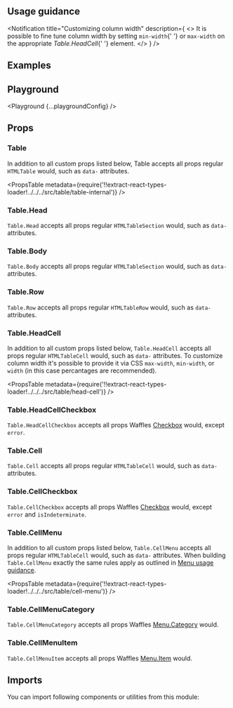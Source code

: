 


<Layout title="Table" description="🚧 This page is under construction">

## Usage guidance

<Notification
  title="Customizing column width"
  description={
    <>
      It is possible to fine tune column width by setting <Code>min-width</Code>{' '}
      or <Code>max-width</Code> on the appropriate <em>Table.HeadCell</em>{' '}
      element.
    </>
  }
/>

## Examples

<Example title="Basic usage" path="table/basic-usage">
  <BasicUsage />
</Example>

<Example title="With indeterminate checkbox" path="table/with-checkbox">
  <WithCheckbox />
</Example>

<Example title="Sortable" path="table/sortable">
  <Sortable />
</Example>

<Example title="With icon" path="table/with-icon">
  <WithIcon />
</Example>

<Example title="With menu" path="table/with-menu">
  <WithMenu />
</Example>

<Example title="Inverted" path="table/inverted" darkPreview>
  <Inverted />
</Example>

## Playground

<Playground {...playgroundConfig} />

## Props

### Table

In addition to all custom props listed below, Table accepts all props regular `HTMLTable` would, such as `data-` attributes.

<PropsTable
  metadata={require('!!extract-react-types-loader!../../../src/table/table-internal')}
/>

### Table.Head

`Table.Head` accepts all props regular `HTMLTableSection` would, such as `data-` attributes.

### Table.Body

`Table.Body` accepts all props regular `HTMLTableSection` would, such as `data-` attributes.

### Table.Row

`Table.Row` accepts all props regular `HTMLTableRow` would, such as `data-` attributes.

### Table.HeadCell

In addition to all custom props listed below, `Table.HeadCell` accepts all props regular `HTMLTableCell` would, such as `data-` attributes. To customize column width it's possible to provide it via CSS `max-width`, `min-width`, or `width` (in this case percantages are recommended).

<PropsTable
  metadata={require('!!extract-react-types-loader!../../../src/table/head-cell')}
/>

### Table.HeadCellCheckbox

`Table.HeadCellCheckbox` accepts all props Waffles [Checkbox](/components/checkbox/#props) would, except `error`.

### Table.Cell

`Table.Cell` accepts all props regular `HTMLTableCell` would, such as `data-` attributes.

### Table.CellCheckbox

`Table.CellCheckbox` accepts all props Waffles [Checkbox](/components/checkbox/#props) would, except `error` and `isIndeterminate`.

### Table.CellMenu

In addition to all custom props listed below, `Table.CellMenu` accepts all props regular `HTMLTableCell` would, such as `data-` attributes. When building `Table.CellMenu` exactly the same rules apply as outlined in [Menu usage guidance](/components/menu/#usage-guidance).

<PropsTable
  metadata={require('!!extract-react-types-loader!../../../src/table/cell-menu')}
/>

### Table.CellMenuCategory

`Table.CellMenuCategory` accepts all props Waffles [Menu.Category](/components/menu/#props) would.

### Table.CellMenuItem

`Table.CellMenuItem` accepts all props Waffles [Menu.Item](/components/menu/#props) would.

## Imports

You can import following components or utilities from this module:

<Imports module={TableExports} path="@datacamp/waffles/table" />

</Layout>
